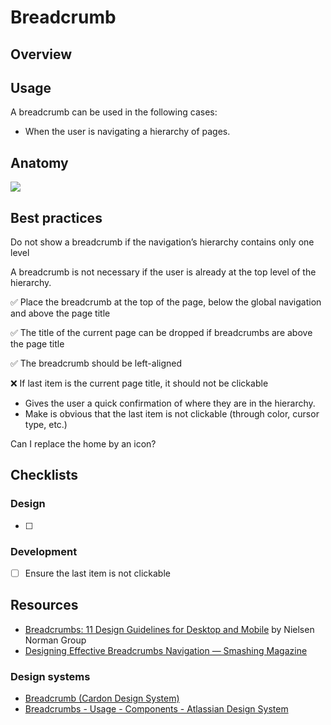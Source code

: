 # Breadcrumb

## Overview

## Usage

A breadcrumb can be used in the following cases:

- When the user is navigating a hierarchy of pages.

## Anatomy

![](/layout-navigation/breadcrumb/anatomy.png)

## Best practices

Do not show a breadcrumb if the navigation’s hierarchy contains only one level

A breadcrumb is not necessary if the user is already at the top level of the hierarchy.

✅ Place the breadcrumb at the top of the page, below the global navigation and above the page title

✅ The title of the current page can be dropped if breadcrumbs are above the page title

✅ The breadcrumb should be left-aligned

❌ If last item is the current page title, it should not be clickable

- Gives the user a quick confirmation of where they are in the hierarchy.
- Make is obvious that the last item is not clickable (through color, cursor type, etc.)

Can I replace the home by an icon?

## Checklists

### Design

- [ ]

### Development

- [ ] Ensure the last item is not clickable

## Resources

- [Breadcrumbs: 11 Design Guidelines for Desktop and Mobile](https://www.nngroup.com/articles/breadcrumbs/) by Nielsen Norman Group
- [Designing Effective Breadcrumbs Navigation — Smashing Magazine](https://www.smashingmagazine.com/2022/04/breadcrumbs-ux-design/)

### Design systems

- [Breadcrumb (Cardon Design System)](https://carbondesignsystem.com/components/breadcrumb/usage/)
- [Breadcrumbs - Usage - Components - Atlassian Design System](https://atlassian.design/components/breadcrumbs/usage)
